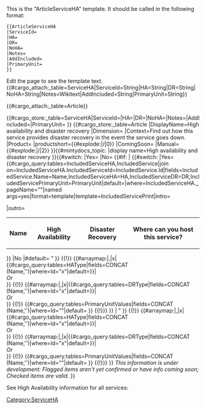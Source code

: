 <noinclude>
This is the "ArticleServiceHA" template.
It should be called in the following format:
<pre>
{{ArticleServiceHA
|ServiceId=
|HA=
|DR=
|NoHA=
|Notes=
|AddIncluded=
|PrimaryUnit=
}}
</pre>
Edit the page to see the template text.
{{#cargo_attach:_table=ServiceHA|ServiceId=String|HA=String|DR=String|NoHA=String|Notes=Wikitext|AddIncluded=String|PrimaryUnit=String}}

{{#cargo_attach:_table=Article}}

</noinclude><includeonly>[[Category:ServiceHA]]{{#cargo_store:_table=ServiceHA|ServiceId={{{ServiceId|}}}|HA={{{HA|}}}|DR={{{DR|}}}|NoHA={{{NoHA|}}}|Notes={{{Notes|}}}|AddIncluded={{{AddIncluded|}}}|PrimaryUnit={{{PrimaryUnit|}}} }}
{{#cargo_store:_table=Article
|DisplayName=High availability and disaster recovery
|Dimension={{{Dimension|}}}
|Context=Find out how this service provides disaster recovery in the event the service goes down.
|Product={{MINTYDOCSPRODUCT}}
|productshort={{#explode:{{FULLPAGENAME}}|/|0}}
|ComingSoon={{{ComingSoon|}}}
|Manual={{#explode:{{FULLPAGENAME}}|/|2}}
}}{{EPPOHead|Role={{{Role|}}}|ComingSoon={{{ComingSoon|}}}|Dimension={{{Dimension|}}}|Context=Find out how this service provides disaster recovery in the event the service goes down.|UseCase={{{UseCase|}}}|Application={{{Application|}}}|Platform={{{Platform|}}}|PageType=Article}}{{#mintydocs_topic:
|display name=High availability and disaster recovery
}}{{#switch:{{{NoHA|}}}
|Yes={{{Notes|}}}
|No=
{{#if:{{{AddIncluded|}}}
|
{{#switch:{{{AddIncluded|}}}
|Yes=
<!--{{#cargo_query:tables=HAType,IncludedServiceHA,IncludedService|join on=HAType.Id=IncludedServiceHA.IncludedServiceHA,IncludedServiceHA.IncludedServiceId=IncludedService.Id|fields=IncludedService.Name,IncludedServiceHA=High availability,IncludedServiceDR=Disaster recovery,IncludedServicePrimaryUnit=Where can you host this service?|default=|where=IncludedServiceHA._pageName="{{FULLPAGENAME}}" 
|default=
-->
{{#cargo_query:tables=IncludedServiceHA,IncludedService|join on=IncludedServiceHA.IncludedServiceId=IncludedService.Id|fields=IncludedService.Name=Name,IncludedServiceHA=HA,IncludedServiceDR=DR,IncludedServicePrimaryUnit=PrimaryUnit|default=|where=IncludedServiceHA._pageName="{{FULLPAGENAME}}"|named args=yes|format=template|template=IncludedServicePrint|intro=<table><tr><th>Name</th><th>High Availability</th><th>Disaster Recovery</th><th>Where can you host this service?</th></tr>|outro=</table>}}
<!-- }} -->
|No
|#default=
{{{!}}
!Service
! High Availability
! Disaster Recovery
! Where can you host this service?
{{!}}-
{{!}} {{#cargo_query:tables=ServiceHA,Service|join on=ServiceHA.ServiceId=Service.Id|fields=Service.Name|default=|where=ServiceHA._pageNamespace="{{NAMESPACENUMBER}}" AND ServiceId="{{{ServiceId}}}" }}
{{!}} {{#arraymap:{{{HA|}}}|,|x|{{#cargo_query:tables=HAType|fields=CONCAT (Name,'{{SuperscriptCheck}}')|where=Id="x"|default={{{HA|}}}{{SuperscriptFlag}}}}|<br/><i>Or</i><br/> }}
{{!}} {{#arraymap:{{{DR|}}}|,|x|{{#cargo_query:tables=DRType|fields=CONCAT (Name,'{{SuperscriptCheck}}')|where=Id="x"|default={{{DR|}}}{{SuperscriptFlag}}}}|<br/><i>Or</i><br/> }}
{{!}} {{#cargo_query:tables=PrimaryUnitValues|fields=CONCAT (Name,'{{SuperscriptCheck}}')|where=Id="{{{PrimaryUnit|}}}"|default={{{PrimaryUnit|}}} }}
{{!}}}
}}
|
{{{!}}
!Service
! High Availability
! Disaster Recovery
! Where can you host this service?
{{!}}-
{{!}} {{#cargo_query:tables=ServiceHA,Service|join on=ServiceHA.ServiceId=Service.Id|fields=Service.Name|default=|where=ServiceHA._pageNamespace="{{NAMESPACENUMBER}}" AND ServiceId="{{{ServiceId}}}" }}
{{!}} {{#arraymap:{{{HA|}}}|,|x|{{#cargo_query:tables=HAType|fields=CONCAT (Name,'{{SuperscriptCheck}}')|where=Id="x"|default={{{HA|}}}{{SuperscriptFlag}}}}|<br/><i>Or</i><br/> }}
{{!}} {{#arraymap:{{{DR|}}}|,|x|{{#cargo_query:tables=DRType|fields=CONCAT (Name,'{{SuperscriptCheck}}')|where=Id="x"|default={{{DR|}}}{{SuperscriptFlag}}}}|<br/><i>Or</i><br/> }}
{{!}} {{#cargo_query:tables=PrimaryUnitValues|fields=CONCAT (Name,'{{SuperscriptCheck}}')|where=Id="{{{PrimaryUnit|}}}"|default={{{PrimaryUnit|}}} }}
{{!}}}
}}
''This information is under development: Flagged {{SuperscriptFlag}} items aren't yet confirmed or have info coming soon; Checked {{SuperscriptCheck}} items are valid.''
}}


See High Availability information for all services: {{SuiteLevelLink|hadr}}
{{{IncludedServiceHA|}}}
</includeonly>